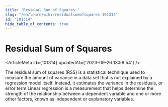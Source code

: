 ```yaml
---
title: "Residual Sum of Squares "
slug: "/en/learn/wiki/residualsumofsquares-101314"
id: "101314"
hide_table_of_contents: true
---
```



# Residual Sum of Squares 

<ArticleMeta id={101314} updatedAt={'2023-09-26 13:58:54'} />
<div className='border-solid border-b border-t-0 my-4 border-[var(--ifm-color-gray-300)]' />

The residual sum of squares (RSS) is a statistical technique used to measure the amount of variance in a data set that is not explained by a regression model itself. Instead, it estimates the variance in the residuals, or error term.Linear regression is a measurement that helps determine the strength of the relationship between a dependent variable and one or more other factors, known as independent or explanatory variables.

